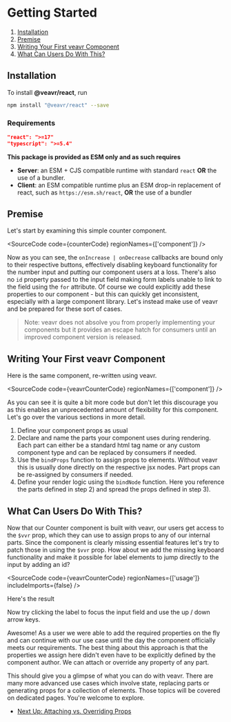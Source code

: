 


# Getting Started

1. [Installation](#installation)
2. [Premise](#premise)
3. [Writing Your First veavr Component](#writing-your-first-veavr-component)
4. [What Can Users Do With This?](#what-can-users-do-with-this)

## Installation

To install **@veavr/react**, run

```bash
npm install "@veavr/react" --save
```

### Requirements

```json
"react": ">=17"
"typescript": ">=5.4"
```

**This package is provided as ESM only and as such requires**

- **Server**: an ESM + CJS compatible runtime with standard `react` **OR** the use of a bundler.
- **Client**: an ESM compatible runtime plus an ESM drop-in replacement of react, such as `https://esm.sh/react`,
  **OR** the use of a bundler

## Premise

Let's start by examining this simple counter component.

<SourceCode code={counterCode} regionNames={['component']} />

<Canvas of={Stories.CounterStory} />

Now as you can see, the `onIncrease | onDecrease` callbacks are bound only to
their respective buttons, effectively disabling keyboard functionality for the
number input and putting our component users at a loss. There's also no `id`
property passed to the input field making form labels unable to link to the
field using the `for` attribute. Of course we could explicitly add these properties to
our component - but this can quickly get inconsistent, especially with a large component library.
Let's instead make use of veavr and be prepared for these sort of cases.

> Note: veavr does not absolve you from properly implementing your components but it provides an escape hatch for consumers
> until an improved component version is released.

## Writing Your First veavr Component

Here is the same component, re-written using veavr.

<SourceCode code={veavrCounterCode} regionNames={['component']} />

As you can see it is quite a bit more code but don't let this discourage you as this enables an unprecedented amount of flexibility for this component.
Let's go over the various sections in more detail.

1. Define your component props as usual
2. Declare and name the parts your component uses during rendering. Each part can either be a standard html tag name or any custom component type and can be replaced by consumers if needed.
3. Use the `bindProps` function to assign props to elements. Without veavr this is usually done directly on the respective jsx nodes. Part props can be re-assigned by consumers if needed.
4. Define your render logic using the `bindNode` function. Here you reference the parts defined in step 2) and spread the props defined in step 3).

## What Can Users Do With This?

Now that our Counter component is built with veavr, our users get access to the `$vvr` prop,
which they can use to assign props to any of our internal parts.
Since the component is clearly missing essential features let's try to patch those in using
the `$vvr` prop. How about we add the missing keyboard functionality and make it possible for
label elements to jump directly to the input by adding an id?

<SourceCode
  code={veavrCounterCode}
  regionNames={['usage']}
  includeImports={false}
/>

Here's the result

<Canvas of={Stories.CounterVeavrStory} sourceState="none" />

Now try clicking the label to focus the input field and use the up / down arrow keys.

Awesome! As a user we were able to add the required properties on the fly and
can continue with our use case until the day the component officially meets
our requirements. The best thing about this approach is that the properties we assign here
didn't even have to be explicitly defined by the component author. We can attach
or override any property of any part.

This should give you a glimpse of what you can do with veavr. There are many more advanced use cases
which involve state, replacing parts or generating props for a collection of elements.
Those topics will be covered on dedicated pages. You're welcome to explore.

- [Next Up: Attaching vs. Overriding Props](?path=/docs/react-attaching-vs-overriding-props--docs)
